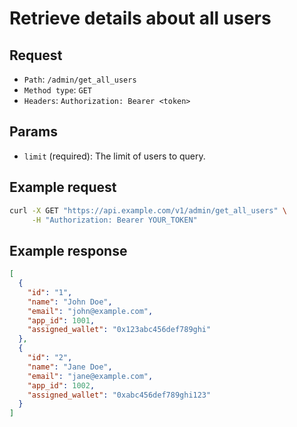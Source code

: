 
# Retrieve details about all users

## Request

- `Path`: `/admin/get_all_users`
- `Method type`: `GET`
- `Headers`: `Authorization: Bearer <token>`

## Params

- `limit` (required): The limit of users to query.

## Example request

```bash
curl -X GET "https://api.example.com/v1/admin/get_all_users" \
     -H "Authorization: Bearer YOUR_TOKEN"
```

## Example response

```json
[
  {
    "id": "1",
    "name": "John Doe",
    "email": "john@example.com",
    "app_id": 1001,
    "assigned_wallet": "0x123abc456def789ghi"
  },
  {
    "id": "2",
    "name": "Jane Doe",
    "email": "jane@example.com",
    "app_id": 1002,
    "assigned_wallet": "0xabc456def789ghi123"
  }
]
```

